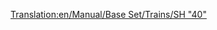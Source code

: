 [[Translation:en/Manual/Base Set/Trains/SH "40"]]
{{fr/Manual/Base Set/Trains/Train|Nom=SH "40"
|Image=[[File:en/Manual/Base Set/Trains/Sh40.png]]
|Coût=35 156£ (70 312$)
|Vitesse=177 km/h (110 mph)
|Poids=82 t
|Puissance=5000 cv (3728 kW)
|Entretien=2 882£ (5 764$)
|Conception=1973
|Vie=23
|Capacité=N/A
|Description=
|Réalité=[https://www.wikipedia.org/wiki/British Rail Class 87 British Rail Class 87] (en anglais)
}}
